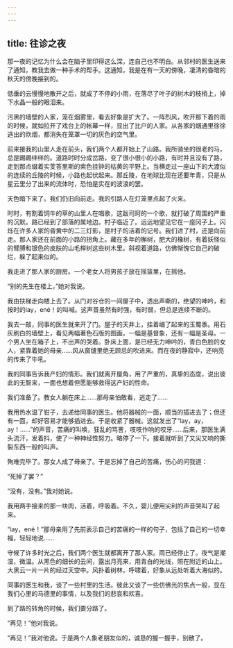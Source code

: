 ```yaml
---
---
---
```

title: 往诊之夜
---



那一夜的记忆为什么会在脑子里印得这么深，连自己也不明白。从邻村的医生送来了通知，教我去做一种手术的帮手。这通知，我是在有一天的傍晚，凄清的昏暗的秋天的傍晚接到的。

低垂的云慢慢地散开之后，就成了不停的小雨，在落尽了叶子的树木的枝梢上，掉下水晶一般的眼泪来。

污黑的墙壁的人家，笼在烟雾里，看去好象是扩大了。一阵烈风，吹开那下着的雨的时候，就如拉开了戏台上的帐幕一样，显出了比户的人家。从各家的烟通里徐徐逃出的炊烟，都消失在笼罩一切的灰色的空气里。

前来接我的山里人走在前头，我们两个人都开始上了山路。我所骑坐的很老的马，总是踢踢绊绊的。道路时时分成岔路，变了很小很小的小路，有时并且没有了路，走到那点缀着实芰答里斯的紫色挂钟的枯黄的平野上。当横走过一座山下的大渡似的连续的丘陵的时候，小路也起伏起来。那丘陵，在地球比现在还要年青，只是从星云里分了出来的流体时，恐怕是实在的波浪的罢。

天色暗下来了。我们仍旧向前走。我的引路人在灯笼里点起了火来。

时时，有割着饲牛的草的山里人在唱歌，这跋司珂的一个歌，就打破了周围的严重的沉默。路已经到了部落的属地边。村子临近了。远远地望见它在一座冈子上。闪烁在许多人家的昏黄中的二三灯影，是村子的活着的记号。我们进了村，还是向前走。那人家还在前面的小路的拐角上。藏在多年的槲树，肥大的橡树，有着妖怪似的臂膊和银色的皮肤的山毛榉树这些树木里。斜视着道路，仿佛惭愧它自己的破烂，躲了起来似的。

我走进了那人家的厨房。一个老女人将男孩子放在摇篮里，在摇他。

“别的先生在楼上，”她对我说。

我由扶梯走向楼上去了。从门对谷仓的一间屋子中，透出声嘶的，绝望的呻吟，和按时的iay，ené！的叫喊。这声音虽然有时强，有时弱，但总是连续不断的。

我去一敲，同事的医生就来开了门。屋子的天井上，挂着编了起来的玉蜀黍。用石灰刷白的墙壁上，看见两幅著色石版的图画，一幅是基督象，还有一幅是圣母。一个男人坐在箱子上，不出声的哭着。卧床上面，是已经无力呻吟的，青白色脸的女人，紧靠着她的母亲……风从窗缝里绝无顾忌的吹进来。而在夜的静寂中，还响亮的传来了牛吼。

我的同事告诉我产妇的情形。我们就离开屋角，用了严重的，真挚的态度，说出彼此的无智来，一面也想着但愿能够救得这产妇的性命。

我们准备了。教女人躺在床上……那母亲怕敢看，逃走了……

我用热水温了钳子，去递给同事的医生。他将器械的一面，顺当的插进去了；但还有一面，却好容易才能够插进去。于是收紧了器械。这就发出了“lay，ay，ay！……”的声音，苦痛的叫唤，狂乱的骂詈，吱吱作响的咬牙……后来，那医生满头流汗，发着抖，使了一种神经性努力。略停了一下。接着就听到了又尖又响的撕裂东西一般的叫声。

殉难完毕了。那女人成了母亲了。于是忘掉了自己的苦痛，伤心的问我道：

“死掉了罢？”

“没有，没有。”我对她说。

我用两手接来的那一块肉，活着，呼吸着。不久，婴儿便用尖利的声音哭叫了起来。

“iay，ené！”那母亲用了先前表示自己的苦痛的一样的句子，包括了自己的一切幸福，轻轻地说……

守候了许多时光之后，我们两个医生就都离开了那人家。雨已经停止了。夜气是潮湿，微温。从黑色的细长的云间，露出月亮来，用青白的光线，照在附近的山上。大黑云一片一片的经过天空中。风扑着树林，呼啸着，好象从远处听着大海似的。

同事的医生和我，谈了一些村里的生活。彼此又谈了一些仿佛光的焦点一般，显在我们心里的马德里的事情，以及我们的悲哀和欢喜。

到了路的转角的时候，我们要分路了。

“再见！”他对我说。

“再见！”我对他说。于是两个人象老朋友似的，诚恳的握一握手，别散了。